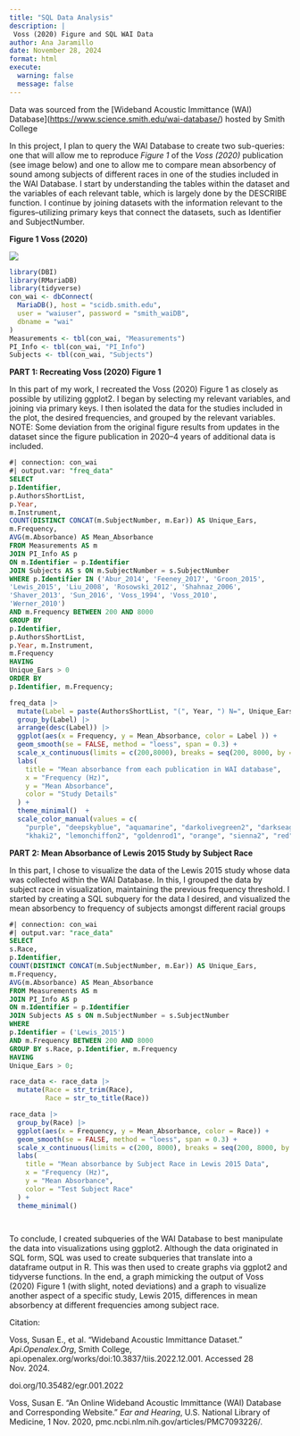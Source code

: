 ```yaml
---
title: "SQL Data Analysis"
description: |
 Voss (2020) Figure and SQL WAI Data
author: Ana Jaramillo
date: November 28, 2024
format: html
execute:
  warning: false
  message: false
---
```


Data was sourced from the \[Wideband Acoustic Immittance (WAI) Database\](<https://www.science.smith.edu/wai-database/>) hosted by Smith College

In this project, I plan to query the WAI Database to create two sub-queries: one that will allow me to reproduce *Figure 1* of the *Voss (2020)* publication (see image below) and one to allow me to compare mean absorbency of sound among subjects of different races in one of the studies included in the WAI Database. I start by understanding the tables within the dataset and the variables of each relevant table, which is largely done by the DESCRIBE function. I continue by joining datasets with the information relevant to the figures–utilizing primary keys that connect the datasets, such as Identifier and SubjectNumber.

**Figure 1 Voss (2020)**

![](Voss%202020.jpg)

```r
library(DBI)
library(RMariaDB)
library(tidyverse)
con_wai <- dbConnect(
  MariaDB(), host = "scidb.smith.edu",
  user = "waiuser", password = "smith_waiDB", 
  dbname = "wai"
)
Measurements <- tbl(con_wai, "Measurements")
PI_Info <- tbl(con_wai, "PI_Info")
Subjects <- tbl(con_wai, "Subjects")
```

**PART 1: Recreating Voss (2020) Figure 1**

In this part of my work, I recreated the Voss (2020) Figure 1 as closely as possible by utilizing ggplot2. I began by selecting my relevant variables, and joining via primary keys. I then isolated the data for the studies included in the plot, the desired frequencies, and grouped by the relevant variables. NOTE: Some deviation from the original figure results from updates in the dataset since the figure publication in 2020--4 years of additional data is included.

```sql
#| connection: con_wai
#| output.var: "freq_data"
SELECT 
p.Identifier,
p.AuthorsShortList,
p.Year,
m.Instrument,
COUNT(DISTINCT CONCAT(m.SubjectNumber, m.Ear)) AS Unique_Ears,
m.Frequency, 
AVG(m.Absorbance) AS Mean_Absorbance
FROM Measurements AS m 
JOIN PI_Info AS p
ON m.Identifier = p.Identifier
JOIN Subjects AS s ON m.SubjectNumber = s.SubjectNumber
WHERE p.Identifier IN ('Abur_2014', 'Feeney_2017', 'Groon_2015',
'Lewis_2015', 'Liu_2008', 'Rosowski_2012', 'Shahnaz_2006', 
'Shaver_2013', 'Sun_2016', 'Voss_1994', 'Voss_2010', 
'Werner_2010')
AND m.Frequency BETWEEN 200 AND 8000
GROUP BY 
p.Identifier,
p.AuthorsShortList,
p.Year, m.Instrument,
m.Frequency
HAVING
Unique_Ears > 0
ORDER BY
p.Identifier, m.Frequency;
```

```r
freq_data |>
  mutate(Label = paste(AuthorsShortList, "(", Year, ") N=", Unique_Ears, ";", Instrument)) |>
  group_by(Label) |>
  arrange(desc(Label)) |>
  ggplot(aes(x = Frequency, y = Mean_Absorbance, color = Label )) +
  geom_smooth(se = FALSE, method = "loess", span = 0.3) +
  scale_x_continuous(limits = c(200,8000), breaks = seq(200, 8000, by = 1000)) +
  labs(
    title = "Mean absorbance from each publication in WAI database",
    x = "Frequency (Hz)",
    y = "Mean Absorbance", 
    color = "Study Details"
  ) + 
  theme_minimal()  +
  scale_color_manual(values = c(
    "purple", "deepskyblue", "aquamarine", "darkolivegreen2", "darkseagreen1", "yellow", 
    "khaki2", "lemonchiffon2", "goldenrod1", "orange", "sienna2", "red", "tomato4"))
```

**PART 2: Mean Absorbance of Lewis 2015 Study by Subject Race**

In this part, I chose to visualize the data of the Lewis 2015 study whose data was collected within the WAI Database. In this, I grouped the data by subject race in visualization, maintaining the previous frequency threshold. I started by creating a SQL subquery for the data I desired, and visualized the mean absorbency to frequency of subjects amongst different racial groups

```sql
#| connection: con_wai
#| output.var: "race_data"
SELECT 
s.Race, 
p.Identifier,
COUNT(DISTINCT CONCAT(m.SubjectNumber, m.Ear)) AS Unique_Ears,
m.Frequency, 
AVG(m.Absorbance) AS Mean_Absorbance
FROM Measurements AS m 
JOIN PI_Info AS p
ON m.Identifier = p.Identifier
JOIN Subjects AS s ON m.SubjectNumber = s.SubjectNumber
WHERE 
p.Identifier = ('Lewis_2015')
AND m.Frequency BETWEEN 200 AND 8000
GROUP BY s.Race, p.Identifier, m.Frequency
HAVING
Unique_Ears > 0;
```

```r
race_data <- race_data |> 
  mutate(Race = str_trim(Race),   
         Race = str_to_title(Race)) 

race_data |> 
  group_by(Race) |>
  ggplot(aes(x = Frequency, y = Mean_Absorbance, color = Race)) +
  geom_smooth(se = FALSE, method = "loess", span = 0.3) +
  scale_x_continuous(limits = c(200, 8000), breaks = seq(200, 8000, by = 1000)) +
  labs(
    title = "Mean absorbance by Subject Race in Lewis 2015 Data",
    x = "Frequency (Hz)",
    y = "Mean Absorbance", 
    color = "Test Subject Race"
  ) + 
  theme_minimal()

  
```

To conclude, I created subqueries of the WAI Database to best manipulate the data into visualizations using ggplot2. Although the data originated in SQL form, SQL was used to create subqueries that translate into a dataframe output in R. This was then used to create graphs via ggplot2 and tidyverse functions. In the end, a graph mimicking the output of Voss (2020) Figure 1 (with slight, noted deviations) and a graph to visualize another aspect of a specific study, Lewis 2015, differences in mean absorbency at different frequencies among subject race.

Citation:

Voss, Susan E., et al. “Wideband Acoustic Immittance Dataset.” *Api.Openalex.Org*, Smith College, api.openalex.org/works/doi:10.3837/tiis.2022.12.001. Accessed 28 Nov. 2024.

doi.org/10.35482/egr.001.2022

Voss, Susan E. “An Online Wideband Acoustic Immittance (WAI) Database and Corresponding Website.” *Ear and Hearing*, U.S. National Library of Medicine, 1 Nov. 2020, pmc.ncbi.nlm.nih.gov/articles/PMC7093226/.

